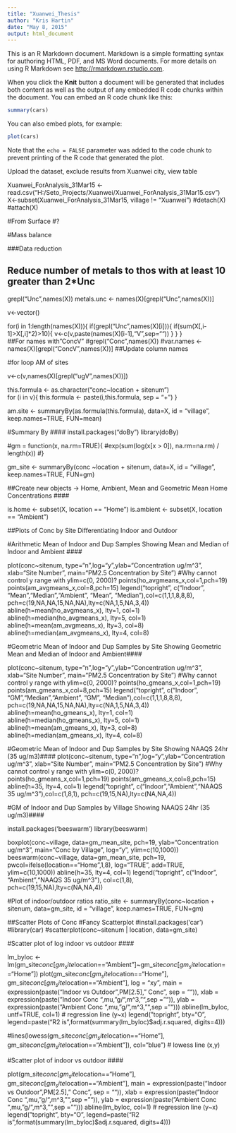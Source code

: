 ```yaml
---
title: "Xuanwei_Thesis"
author: "Kris Hartin"
date: "May 8, 2015"
output: html_document
---
```


This is an R Markdown document. Markdown is a simple formatting syntax for authoring HTML, PDF, and MS Word documents. For more details on using R Markdown see <http://rmarkdown.rstudio.com>.

When you click the **Knit** button a document will be generated that includes both content as well as the output of any embedded R code chunks within the document. You can embed an R code chunk like this:

```r
summary(cars)
```

You can also embed plots, for example:

```r
plot(cars)
```

Note that the `echo = FALSE` parameter was added to the code chunk to prevent printing of the R code that generated the plot.

Upload the dataset, exclude results from Xuanwei city, view table

Xuanwei_ForAnalysis_31Mar15 <- read.csv("H:/Seto_Projects/Xuanwei/Xuanwei_ForAnalysis_31Mar15.csv")
X<-subset(Xuanwei_ForAnalysis_31Mar15, village != "Xuanwei")
#detach(X)
#attach(X)

#From Surface
#?

#Mass balance

###Data reduction

## Reduce number of metals to thos with at least 10 greater than 2*Unc

grepl("Unc",names(X))
metals.unc <- names(X)[grepl("Unc",names(X))]

v<-vector()

for(i in 1:length(names(X))){
  if(grepl("Unc",names(X)[i])){
    if(sum(X[,i-1]>X[,i]*2)>10){
    v<-c(v,paste(names(X)[i-1],"V",sep=""))
  }
}
}  
##For names with "ConcV"
#grepl("Conc",names(X))
#var.names <- names(X)[grepl("ConcV",names(X))] ##Update column names

#for loop AM of sites

v<-c(v,names(X)[grepl("ugV",names(X))])

this.formula <- as.character("conc~location + sitenum")  
for (i in v){
  this.formula <- paste(i,this.formula, sep = "+")
}

am.site <- summaryBy(as.formula(this.formula), data=X, id = "village", keep.names=TRUE, FUN=mean)


#Summary By ####
install.packages("doBy")
library(doBy)

#gm = function(x, na.rm=TRUE){
  #exp(sum(log(x[x > 0]), na.rm=na.rm) / length(x))
#}

gm_site <- summaryBy(conc ~location + sitenum, data=X, id = "village", keep.names=TRUE, FUN=gm)

##Create new objects -> Home, Ambient, Mean and Geometric Mean Home Concentrations ####

is.home <- subset(X, location == "Home")
is.ambient <- subset(X, location == "Ambient")

##Plots of Conc by Site Differentiating Indoor and Outdoor 

#Arithmetic Mean of Indoor and Dup Samples Showing Mean and Median of Indoor and Ambient ####

plot(conc~sitenum, type="n",log="y",ylab="Concentration ug/m^3", xlab="Site Number",
     main="PM2.5 Concentration by Site") #Why cannot control y range with ylim=c(0, 2000)?
points(ho_avgmeans_x,col=1,pch=19)
points(am_avgmeans_x,col=8,pch=15)
legend("topright", c("Indoor", "Mean","Median","Ambient", "Mean", "Median"),col=c(1,1,1,8,8,8),
       pch=c(19,NA,NA,15,NA,NA),lty=c(NA,1,5,NA,3,4))
abline(h=mean(ho_avgmeans_x), lty=1, col=1)
abline(h=median(ho_avgmeans_x), lty=5, col=1)
abline(h=mean(am_avgmeans_x), lty=3, col=8)
abline(h=median(am_avgmeans_x), lty=4, col=8)

#Geometric Mean of Indoor and Dup Samples by Site Showing Geometric Mean and Median of Indoor and Ambient#### 

plot(conc~sitenum, type="n",log="y",ylab="Concentration ug/m^3", xlab="Site Number",
     main="PM2.5 Concentration by Site") #Why cannot control y range with ylim=c(0, 2000)?
points(ho_gmeans_x,col=1,pch=19)
points(am_gmeans_x,col=8,pch=15)
legend("topright", c("Indoor", "GM","Median","Ambient", "GM", "Median"),col=c(1,1,1,8,8,8),
       pch=c(19,NA,NA,15,NA,NA),lty=c(NA,1,5,NA,3,4))
abline(h=mean(ho_gmeans_x), lty=1, col=1)
abline(h=median(ho_gmeans_x), lty=5, col=1)
abline(h=mean(am_gmeans_x), lty=3, col=8)
abline(h=median(am_gmeans_x), lty=4, col=8)

#Geometric Mean of Indoor and Dup Samples by Site Showing NAAQS 24hr (35 ug/m3)####
plot(conc~sitenum, type="n",log="y",ylab="Concentration ug/m^3", xlab="Site Number",
     main="PM2.5 Concentration by Site") #Why cannot control y range with ylim=c(0, 2000)?
points(ho_gmeans_x,col=1,pch=19)
points(am_gmeans_x,col=8,pch=15)
abline(h=35, lty=4, col=1)
legend("topright", c("Indoor","Ambient","NAAQS 35 ug/m^3"),col=c(1,8,1),
       pch=c(19,15,NA),lty=c(NA,NA,4))

#GM of Indoor and Dup Samples by Village Showing NAAQS 24hr (35 ug/m3)####

install.packages('beeswarm')
library(beeswarm)

boxplot(conc~village, data=gm_mean_site, pch=19, ylab="Concentration ug/m^3", main="Conc by Village", 
        log="y", ylim=c(10,1000))
beeswarm(conc~village, data=gm_mean_site, pch=19, pwcol=ifelse(location=="Home",1,8), log="TRUE", 
         add=TRUE, ylim=c(10,1000))
abline(h=35, lty=4, col=1)
legend("topright", c("Indoor", "Ambient","NAAQS 35 ug/m^3"), col=c(1,8), pch=c(19,15,NA),lty=c(NA,NA,4))

#Plot of indoor/outdoor ratios
ratio_site <- summaryBy(conc~location + sitenum, data=gm_site, id = "village", keep.names=TRUE, FUN=gm)

##Scatter Plots of Conc
#Fancy Scatterplot
#install.packages('car')
#library(car)
#scatterplot(conc~sitenum | location, data=gm_site)

#Scatter plot of log indoor vs outdoor ####

lm_byloc <- lm(gm_site$conc[gm_site$location=="Ambient"]~gm_site$conc[gm_site$location=="Home"])
plot(gm_site$conc[gm_site$location=="Home"], gm_site$conc[gm_site$location=="Ambient"], log = "xy", 
     main = expression(paste("Indoor vs Outdoor ",PM[2.5]," Conc", sep = "")),
     xlab = expression(paste("Indoor Conc ",mu,"g/",m^3,"",sep ="")), 
     ylab = expression(paste("Ambient Conc ",mu,"g/",m^3,"",sep ="")))
abline(lm_byloc, untf=TRUE, col=1) # regression line (y~x) 
legend("topright", bty="O", legend=paste("R2 is",format(summary(lm_byloc)$adj.r.squared, digits=4)))

#lines(lowess(gm_site$conc[gm_site$location=="Home"], gm_site$conc[gm_site$location=="Ambient"]),
      col="blue") # lowess line (x,y)

#Scatter plot of indoor vs outdoor ####

plot(gm_site$conc[gm_site$location=="Home"], gm_site$conc[gm_site$location=="Ambient"], 
     main = expression(paste("Indoor vs Outdoor ",PM[2.5]," Conc", sep = "")),
     xlab = expression(paste("Indoor Conc ",mu,"g/",m^3,"",sep ="")), 
     ylab = expression(paste("Ambient Conc ",mu,"g/",m^3,"",sep ="")))
abline(lm_byloc, col=1) # regression line (y~x) 
legend("topright", bty="O", legend=paste("R2 is",format(summary(lm_byloc)$adj.r.squared, digits=4)))
